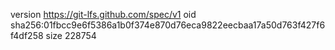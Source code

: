 version https://git-lfs.github.com/spec/v1
oid sha256:01fbcc9e6f5386a1b0f374e870d76eca9822eecbaa17a50d763f427f6f4df258
size 228754
